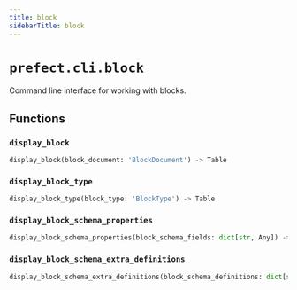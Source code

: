 ```yaml
---
title: block
sidebarTitle: block
---
```


# `prefect.cli.block`



Command line interface for working with blocks.


## Functions

### `display_block`

```python
display_block(block_document: 'BlockDocument') -> Table
```

### `display_block_type`

```python
display_block_type(block_type: 'BlockType') -> Table
```

### `display_block_schema_properties`

```python
display_block_schema_properties(block_schema_fields: dict[str, Any]) -> Table
```

### `display_block_schema_extra_definitions`

```python
display_block_schema_extra_definitions(block_schema_definitions: dict[str, Any]) -> Table
```
